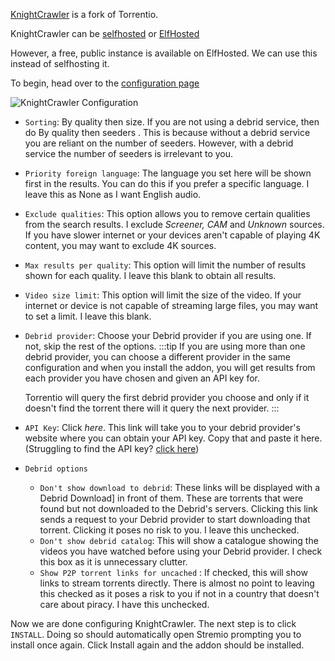 
<AddonTemplate id="knightcrawler" manifest="https://knightcrawler.elfhosted.com/manifest.json" configurable={true} configurationRequired={false} source="https://github.com/knightcrawler-stremio/knightcrawler"/> 


[KnightCrawler](https://github.com/knightcrawler-stremio/knightcrawler) is a fork of Torrentio.

KnightCrawler can be [selfhosted](https://github.com/knightcrawler-stremio/knightcrawler?tab=readme-ov-file#using) or [ElfHosted](https://elfhosted.com/apps/torrentio/)

However, a free, public instance is available on ElfHosted. We can use this instead of selfhosting it.

To begin, head over to the [configuration page](https://knightcrawler.elfhosted.com/configure)

![KnightCrawler Configuration](../img/knightcrawler_setup.png)

- `Sorting`: By quality then size. If you are not using a debrid service, then do By quality then seeders . 
                This is because without a debrid service you are reliant on the number of seeders. 
            However, with a debrid service the number of seeders is irrelevant to you.
- `Priority foreign language`: The language you set here will be shown first in the results. 
                                You can do this if you prefer a specific language. 
                                I leave this as None as I want English audio.
- `Exclude qualities`: This option allows you to remove certain qualities from the search results. 
                        I exclude *Screener, CAM* and *Unknown* sources. 
                        If you have slower internet or your devices aren't capable of playing 4K content, you may want to exclude 4K sources.
- `Max results per quality`: This option will limit the number of results shown for each quality. 
                                I leave this blank to obtain all results.
- `Video size limit`: This option will limit the size of the video. 
                        If your internet or device is not capable of streaming large files, you may want to set a limit. 
                        I leave this blank.
- `Debrid provider`: Choose your Debrid provider if you are using one. 
                        If not, skip the rest of the options.
    :::tip
    If you are using more than one debrid provider, you can choose a different provider in the same configuration and when you install the addon, you will get results from each provider you have chosen and given an API key for.

    Torrentio will query the first debrid provider you choose and only if it doesn't find the torrent there will it query the next provider.
    :::
- `API Key`: Click *here*. This link will take you to your debrid provider's website where you can obtain your API key. 
                Copy that and paste it here. (Struggling to find the API key? [click here](faq#where-can-i-find-my-debrid-api-key))
- `Debrid options`
    - `Don't show download to debrid`: These links will be displayed with a Debrid Download] in front of them. 
                                        These are torrents that were found but not downloaded to the Debrid's servers. 
                                        Clicking this link sends a request to your Debrid provider to start downloading that torrent. 
                                        Clicking it poses no risk to you. 
                                        I leave this unchecked.
    - `Don't show debrid catalog`: This will show a catalogue showing the videos you have watched before using your Debrid provider. 
                                    I check this box as it is unnecessary clutter.
    - `Show P2P torrent links for uncached` :  If checked, this will show links to stream torrents directly. 
                                                There is almost no point to leaving this checked as it poses a risk to you if not in a country that doesn't care about piracy. 
                                                I have this unchecked.

Now we are done configuring KnightCrawler. 
The next step is to click `INSTALL`. 
Doing so should automatically open Stremio prompting you to install once again. 
Click Install again and the addon should be installed.